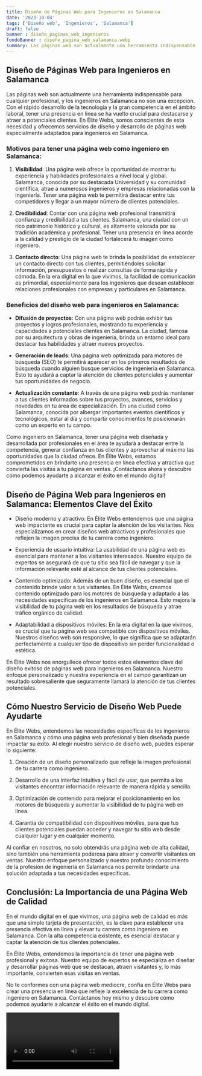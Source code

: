 ```yaml
---
title: Diseño de Páginas Web para Ingenieros en Salamanca
date: '2023-10-04'
tags: ['Diseño web', 'Ingenieros', 'Salamanca']
draft: false
banner : diseño_paginas_web_ingenieros
fondoBanner : diseño_pagina_web_salamanca.webp
summary: Las páginas web son actualmente una herramienta indispensable para cualquier profesional, y los ingenieros en Salamanca no son una excepción. Con el rápido desarrollo de la tecnología y la gran competencia en el ámbito laboral, tener una presencia en línea se ha vuelto crucial para destacarse y atraer a potenciales clientes. En Élite Webs, somos conscientes de esta necesidad y ofrecemos servicios de diseño y desarrollo de páginas web especialmente adaptados para ingenieros en Salamanca.
---
```


## Diseño de Páginas Web para Ingenieros en Salamanca

Las páginas web son actualmente una herramienta indispensable para cualquier profesional, y los ingenieros en Salamanca no son una excepción. Con el rápido desarrollo de la tecnología y la gran competencia en el ámbito laboral, tener una presencia en línea se ha vuelto crucial para destacarse y atraer a potenciales clientes. En Élite Webs, somos conscientes de esta necesidad y ofrecemos servicios de diseño y desarrollo de páginas web especialmente adaptados para ingenieros en Salamanca.

### Motivos para tener una página web como ingeniero en Salamanca:

1. **Visibilidad**: Una página web ofrece la oportunidad de mostrar tu experiencia y habilidades profesionales a nivel local y global. Salamanca, conocida por su destacada Universidad y su comunidad científica, atrae a numerosos ingenieros y empresas relacionadas con la ingeniería. Tener una página web te permitirá destacar entre tus competidores y llegar a un mayor número de clientes potenciales.

2. **Credibilidad**: Contar con una página web profesional transmitirá confianza y credibilidad a tus clientes. Salamanca, una ciudad con un rico patrimonio histórico y cultural, es altamente valorada por su tradición académica y profesional. Tener una presencia en línea acorde a la calidad y prestigio de la ciudad fortalecerá tu imagen como ingeniero.

3. **Contacto directo**: Una página web te brinda la posibilidad de establecer un contacto directo con tus clientes, permitiéndoles solicitar información, presupuestos o realizar consultas de forma rápida y cómoda. En la era digital en la que vivimos, la facilidad de comunicación es primordial, especialmente para los ingenieros que desean establecer relaciones profesionales con empresas y particulares en Salamanca.

### Beneficios del diseño web para ingenieros en Salamanca:

- **Difusión de proyectos**: Con una página web podrás exhibir tus proyectos y logros profesionales, mostrando tu experiencia y capacidades a potenciales clientes en Salamanca. La ciudad, famosa por su arquitectura y obras de ingeniería, brinda un entorno ideal para destacar tus habilidades y atraer nuevos proyectos.

- **Generación de leads**: Una página web optimizada para motores de búsqueda (SEO) te permitirá aparecer en los primeros resultados de búsqueda cuando alguien busque servicios de ingeniería en Salamanca. Esto te ayudará a captar la atención de clientes potenciales y aumentar tus oportunidades de negocio.

- **Actualización constante**: A través de una página web podrás mantener a tus clientes informados sobre tus proyectos, avances, servicios y novedades en tu área de especialización. En una ciudad como Salamanca, conocida por albergar importantes eventos científicos y tecnológicos, estar al día y compartir conocimientos te posicionarán como un experto en tu campo.

Como ingeniero en Salamanca, tener una página web diseñada y desarrollada por profesionales en el área te ayudará a destacar entre la competencia, generar confianza en tus clientes y aprovechar al máximo las oportunidades que la ciudad ofrece. En Élite Webs, estamos comprometidos en brindarte una presencia en línea efectiva y atractiva que convierta las visitas a tu página en ventas. ¡Contáctanos ahora y descubre cómo podemos ayudarte a alcanzar el éxito en el mundo digital!

<GifSeo />

<Cta />

## Diseño de Página Web para Ingenieros en Salamanca: Elementos Clave del Éxito

- Diseño moderno y atractivo: En Élite Webs entendemos que una página web impactante es crucial para captar la atención de los visitantes. Nos especializamos en crear diseños web atractivos y profesionales que reflejen la imagen precisa de tu carrera como ingeniero.

- Experiencia de usuario intuitiva: La usabilidad de una página web es esencial para mantener a los visitantes interesados. Nuestro equipo de expertos se asegurará de que tu sitio sea fácil de navegar y que la información relevante esté al alcance de tus clientes potenciales.

- Contenido optimizado: Además de un buen diseño, es esencial que el contenido brinde valor a tus visitantes. En Élite Webs, creamos contenido optimizado para los motores de búsqueda y adaptado a las necesidades específicas de los ingenieros en Salamanca. Esto mejora la visibilidad de tu página web en los resultados de búsqueda y atrae tráfico orgánico de calidad.

- Adaptabilidad a dispositivos móviles: En la era digital en la que vivimos, es crucial que tu página web sea compatible con dispositivos móviles. Nuestros diseños web son responsive, lo que significa que se adaptarán perfectamente a cualquier tipo de dispositivo sin perder funcionalidad o estética.

En Élite Webs nos enorgullece ofrecer todos estos elementos clave del diseño exitoso de páginas web para ingenieros en Salamanca. Nuestro enfoque personalizado y nuestra experiencia en el campo garantizan un resultado sobresaliente que seguramente llamará la atención de tus clientes potenciales.

## Cómo Nuestro Servicio de Diseño Web Puede Ayudarte

En Élite Webs, entendemos las necesidades específicas de los ingenieros en Salamanca y cómo una página web profesional y bien diseñada puede impactar su éxito. Al elegir nuestro servicio de diseño web, puedes esperar lo siguiente:

1. Creación de un diseño personalizado que refleje la imagen profesional de tu carrera como ingeniero.

2. Desarrollo de una interfaz intuitiva y fácil de usar, que permita a los visitantes encontrar información relevante de manera rápida y sencilla.

3. Optimización de contenido para mejorar el posicionamiento en los motores de búsqueda y aumentar la visibilidad de tu página web en línea.

4. Garantía de compatibilidad con dispositivos móviles, para que tus clientes potenciales puedan acceder y navegar tu sitio web desde cualquier lugar y en cualquier momento.

Al confiar en nosotros, no solo obtendrás una página web de alta calidad, sino también una herramienta poderosa para atraer y convertir visitantes en ventas. Nuestro enfoque personalizado y nuestro profundo conocimiento de la profesión de ingeniería en Salamanca nos permite brindarte una solución adaptada a tus necesidades específicas.

## Conclusión: La Importancia de una Página Web de Calidad

En el mundo digital en el que vivimos, una página web de calidad es más que una simple tarjeta de presentación, es la clave para establecer una presencia efectiva en línea y elevar tu carrera como ingeniero en Salamanca. Con la alta competencia existente, es esencial destacar y captar la atención de tus clientes potenciales.

En Élite Webs, entendemos la importancia de tener una página web profesional y exitosa. Nuestro equipo de expertos se especializa en diseñar y desarrollar páginas web que se destacan, atraen visitantes y, lo más importante, convierten esas visitas en ventas.

No te conformes con una página web mediocre, confía en Élite Webs para crear una presencia en línea que refleje la excelencia de tu carrera como ingeniero en Salamanca. Contáctanos hoy mismo y descubre cómo podemos ayudarte a alcanzar el éxito en el mundo digital.

<Video />

<CtaBot job='Ingenieros' city='Salamanca'/>

<Gmaps query='Salamanca+españa+maps' />